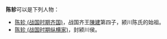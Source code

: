 '''陈轸'''可以是下列人物：
* [[陈轸_(战国时期齐国)|陈轸 (战国时期齐国)]]，战国齐王[[齊王建|陳建]]第四子，颍川陈氏的始祖。
* [[陈轸_(战国时期纵横家)|陈轸 (战国时期纵横家)]]，封颍川侯。

{{disambig|C}}
